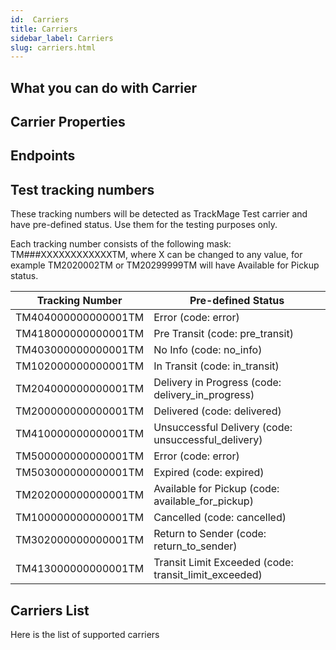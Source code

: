 ```yaml
---
id:  Carriers
title: Carriers
sidebar_label: Carriers
slug: carriers.html
---
```




## What you can do with Carrier

<ResourceMethods resourceName="Carrier" toc={true}/>

## Carrier Properties

<ResourceFields schemaName="Carrier-Get" />

## Endpoints

<ResourceMethods resourceName="Carrier" />

## Test tracking numbers

These tracking numbers will be detected as TrackMage Test carrier and have pre-defined status. Use them for the testing purposes only.

Each tracking number consists of the following mask: TM###XXXXXXXXXXXXTM, where X can be changed to any value, for example TM2020002TM or TM20299999TM will have Available for Pickup status.

<table>
  <thead>
      <tr>
          <th>Tracking Number</th>
          <th>Pre-defined Status</th>
      </tr>
  </thead>
  <tbody>
      <tr><td>TM404000000000001TM</td><td>Error (code: error)</td></tr>
      <tr><td>TM418000000000001TM</td><td>Pre Transit (code: pre_transit)</td></tr>
      <tr><td>TM403000000000001TM</td><td>No Info (code: no_info)</td></tr>
      <tr><td>TM102000000000001TM</td><td>In Transit (code: in_transit)</td></tr>
      <tr><td>TM204000000000001TM</td><td>Delivery in Progress (code: delivery_in_progress)</td></tr>
      <tr><td>TM200000000000001TM</td><td>Delivered (code: delivered)</td></tr>
      <tr><td>TM410000000000001TM</td><td>Unsuccessful Delivery (code: unsuccessful_delivery)</td></tr>
      <tr><td>TM500000000000001TM</td><td>Error (code: error)</td></tr>
      <tr><td>TM503000000000001TM</td><td>Expired (code: expired)</td></tr>
      <tr><td>TM202000000000001TM</td><td>Available for Pickup (code: available_for_pickup)</td></tr>
      <tr><td>TM100000000000001TM</td><td>Cancelled (code: cancelled)</td></tr>
      <tr><td>TM302000000000001TM</td><td>Return to Sender (code: return_to_sender)</td></tr>
      <tr><td>TM413000000000001TM</td><td>Transit Limit Exceeded (code: transit_limit_exceeded)</td></tr>
  </tbody>
</table>

## Carriers List

Here is the list of supported carriers

<CarriersList />
